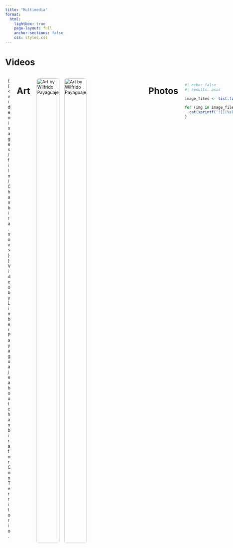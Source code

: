 ```yaml
---
title: "Multimedia"
format:
  html:
    lightbox: true
    page-layout: full
    anchor-sections: false
    css: styles.css
---
```


# Videos

:::::: columns
::: {.column width="50%"}
{{< video images/film/Chambira.mov >}} Video by Limber Payaguaje about chambira for ConTerritorio.
:::

# Art

::: masonry-gallery
![Art by Wilfrido Payaguaje](images/art/Wilfrido1.jpeg){.lightbox group="art" loading="lazy"} ![Art by Wilfrido Payaguaje](images/art/Wilfrido2.jpeg){.lightbox group="art" loading="lazy"}
:::

# Photos

::: masonry-gallery
```r
#| echo: false
#| results: asis

image_files <- list.files("images/photos", full.names = TRUE)

for (img in image_files) {
  cat(sprintf('![](%s){group="gallery" loading="lazy"}\n\n', img))
}
```
:::
::::::

```{=html}
<style>

/* hide title block but get browser tab title*/
.quarto-title-block {
  display: none !important;
}

.masonry-gallery {
  column-count: 4;
  column-gap: 1rem;
  margin-top: 1rem;
}

.masonry-gallery p {
  margin: 0 !important;
}

.masonry-gallery a {
  display: block;
  margin: 0 !important;
}

.masonry-gallery img {
  width: 100%;
  margin-bottom: 1rem;
  border-radius: 6px;
  break-inside: avoid;
}

.gallery-img {
  width: 100%;
  margin-bottom: 1rem;
  border-radius: 6px;
  display: block;
  break-inside: avoid;
}

/* Video columns styling */
.columns {
  margin-bottom: 2rem;
}

.column {
  padding: 0 0.5rem; /* Add horizontal padding for spacing */
}

/* Video styling */
.column video {
  width: 100%;
}

/* One column on mobile */
@media (max-width: 768px) {
  .masonry-gallery {
    column-count: 1;
  }
  
  /* Stack video columns on mobile */
  .columns {
    flex-direction: column;
    gap: 1.5rem;
  }
  
  .column {
    width: 100% !important;
  }
}

</style>
```

